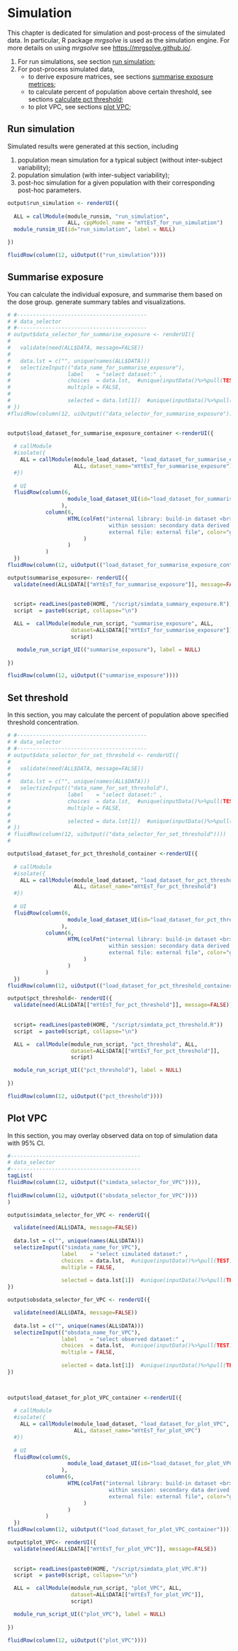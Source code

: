  

# Simulation <a name="chapter_simulation"></a>

This chapter is dedicated for simulation and post-process of the simulated data. 
In particular, R package *mrgsolve* is used as the simulation engine. 
For more details on using *mrgsolve* see <https://mrgsolve.github.io/>.

1. For run simulations, see section [run simulation](#sec_run_sim); 
2. For post-process simulated data, 
    + to derive exposure matrices, see sections [summarise exposure metrices](#sec_summarise_exposure); 
    + to calculate percent of population above certain threshold, 
      see sections [calculate pct threshold](#sec_pct_threshold); 
    + to plot VPC, see sections [plot VPC](#sec_plot_VPC); 
  
 

## Run simulation <a name="sec_run_sim"></a>

Simulated results were generated at this section, including 

1. population mean simulation for a typical subject (without inter-subject variability); 
2. population simulation (with inter-subject variability); 
3. post-hoc simulation for a given population with their corresponding post-hoc parameters.

```r
output$run_simulation <- renderUI({ 
   
  ALL = callModule(module_runsim, "run_simulation", 
                   ALL, cppModel_name = "mYtEsT_for_run_simulation")  
  module_runsim_UI(id="run_simulation", label = NULL)

})

fluidRow(column(12, uiOutput(("run_simulation"))))
```

 
 
## Summarise exposure <a name="sec_summarise_exposure"></a>
You can calculate the individual exposure, and summarise them based on the dose group. 
generate summary tables and visualizations. 

```r
# #-----------------------------------------
# # data_selector
# #-----------------------------------------
# output$data_selector_for_summarise_exposure <- renderUI({
# 
#   validate(need(ALL$DATA, message=FALSE))
#   
#   data.lst = c("", unique(names(ALL$DATA)))
#   selectizeInput(("data_name_for_summarise_exposure"), 
#                  label    = "select dataset:" , 
#                  choices  = data.lst,  #unique(inputData()%>%pull(TEST)),    
#                  multiple = FALSE, 
#                  
#                  selected = data.lst[1])  #unique(inputData()%>%pull(TEST))[1])   
# })
#fluidRow(column(12, uiOutput(("data_selector_for_summarise_exposure"))))
  
```


```r
output$load_dataset_for_summarise_exposure_container <-renderUI({
   
  # callModule 
  #isolate({ 
    ALL = callModule(module_load_dataset, "load_dataset_for_summarise_exposure", 
                     ALL, dataset_name="mYtEsT_for_summarise_exposure")
  #})
  
  # UI  
  fluidRow(column(6, 
                   module_load_dataset_UI(id="load_dataset_for_summarise_exposure", label=NULL)
                 ), 
            column(6, 
                   HTML(colFmt("internal library: build-in dataset <br>
                                within session: secondary data derived from the original <br> 
                                external file: external file", color="gray")
                        )
                   )
            )  
  })
fluidRow(column(12, uiOutput(("load_dataset_for_summarise_exposure_container"))))
```
 
  
```r

output$summarise_exposure<- renderUI({  
  validate(need(ALL$DATA[["mYtEsT_for_summarise_exposure"]], message=FALSE))
  
  
  script= readLines(paste0(HOME, "/script/simdata_summary_exposure.R"))
  script  = paste0(script, collapse="\n")

  ALL =  callModule(module_run_script, "summarise_exposure", ALL, 
                    dataset=ALL$DATA[["mYtEsT_for_summarise_exposure"]], 
                    script)

   module_run_script_UI(("summarise_exposure"), label = NULL) 
     
})

fluidRow(column(12, uiOutput(("summarise_exposure"))))

```
  


## Set threshold <a name="sec_pct_threshold"></a>
In this section, you may calculate the percent of population above specified threshold concentration.  

```r
# #-----------------------------------------
# # data_selector
# #-----------------------------------------
# output$data_selector_for_set_threshold <- renderUI({
# 
#   validate(need(ALL$DATA, message=FALSE))
#   
#   data.lst = c("", unique(names(ALL$DATA)))
#   selectizeInput(("data_name_for_set_threshold"), 
#                  label    = "select dataset:" , 
#                  choices  = data.lst,  #unique(inputData()%>%pull(TEST)),    
#                  multiple = FALSE, 
#                  
#                  selected = data.lst[1])  #unique(inputData()%>%pull(TEST))[1])   
# })
# fluidRow(column(12, uiOutput(("data_selector_for_set_threshold"))))
#   
```
 
```r
output$load_dataset_for_pct_threshold_container <-renderUI({
   
  # callModule 
  #isolate({ 
    ALL = callModule(module_load_dataset, "load_dataset_for_pct_threshold", 
                     ALL, dataset_name="mYtEsT_for_pct_threshold")
  #})
  
  # UI  
  fluidRow(column(6, 
                   module_load_dataset_UI(id="load_dataset_for_pct_threshold", label=NULL)
                 ), 
            column(6, 
                   HTML(colFmt("internal library: build-in dataset <br>
                                within session: secondary data derived from the original <br> 
                                external file: external file", color="gray")
                        )
                   )
            )  
  })
fluidRow(column(12, uiOutput(("load_dataset_for_pct_threshold_container"))))
```


```r
 
   
output$pct_threshold<- renderUI({  
  validate(need(ALL$DATA[["mYtEsT_for_pct_threshold"]], message=FALSE))
  
  
  script= readLines(paste0(HOME, "/script/simdata_pct_threshold.R"))
  script  = paste0(script, collapse="\n")

  ALL =  callModule(module_run_script, "pct_threshold", ALL, 
                    dataset=ALL$DATA[["mYtEsT_for_pct_threshold"]], 
                    script)

  module_run_script_UI(("pct_threshold"), label = NULL) 
     
})

fluidRow(column(12, uiOutput(("pct_threshold"))))


```
  

## Plot VPC <a name="sec_plot_VPC"></a>
In this section, you may overlay observed data on top of simulation data with 95% CI. 

```r
#-----------------------------------------
# data_selector
#-----------------------------------------
tagList(
fluidRow(column(12, uiOutput(("simdata_selector_for_VPC")))),
  
fluidRow(column(12, uiOutput(("obsdata_selector_for_VPC"))))
)

output$simdata_selector_for_VPC <- renderUI({

  validate(need(ALL$DATA, message=FALSE))
  
  data.lst = c("", unique(names(ALL$DATA)))
  selectizeInput(("simdata_name_for_VPC"), 
                 label    = "select simulated dataset:" , 
                 choices  = data.lst,  #unique(inputData()%>%pull(TEST)),    
                 multiple = FALSE, 
                 
                 selected = data.lst[1])  #unique(inputData()%>%pull(TEST))[1])   
})

output$obsdata_selector_for_VPC <- renderUI({

  validate(need(ALL$DATA, message=FALSE))
  
  data.lst = c("", unique(names(ALL$DATA)))
  selectizeInput(("obsdata_name_for_VPC"), 
                 label    = "select observed dataset:" , 
                 choices  = data.lst,  #unique(inputData()%>%pull(TEST)),    
                 multiple = FALSE, 
                 
                 selected = data.lst[1])  #unique(inputData()%>%pull(TEST))[1])   
})

  

```
 
  








```r
output$load_dataset_for_plot_VPC_container <-renderUI({
   
  # callModule 
  #isolate({ 
    ALL = callModule(module_load_dataset, "load_dataset_for_plot_VPC", 
                     ALL, dataset_name="mYtEsT_for_plot_VPC")
  #})
  
  # UI  
  fluidRow(column(6, 
                   module_load_dataset_UI(id="load_dataset_for_plot_VPC", label=NULL)
                 ), 
            column(6, 
                   HTML(colFmt("internal library: build-in dataset <br>
                                within session: secondary data derived from the original <br> 
                                external file: external file", color="gray")
                        )
                   )
            )  
  })
fluidRow(column(12, uiOutput(("load_dataset_for_plot_VPC_container"))))
```


```r
 
   
output$plot_VPC<- renderUI({  
  validate(need(ALL$DATA[["mYtEsT_for_plot_VPC"]], message=FALSE))
  
  
  script= readLines(paste0(HOME, "/script/simdata_plot_VPC.R"))
  script  = paste0(script, collapse="\n")

  ALL =  callModule(module_run_script, "plot_VPC", ALL, 
                    dataset=ALL$DATA[["mYtEsT_for_plot_VPC"]], 
                    script)

  module_run_script_UI(("plot_VPC"), label = NULL) 
     
})

fluidRow(column(12, uiOutput(("plot_VPC"))))


```
 
  
 
